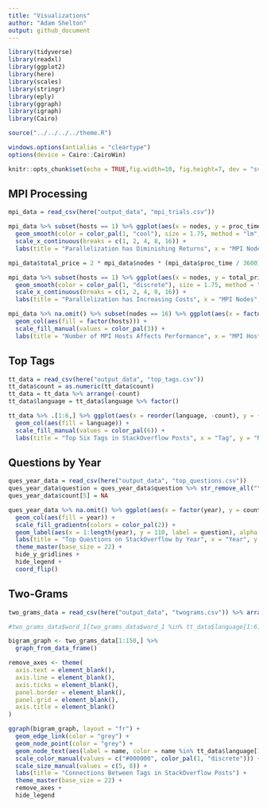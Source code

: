 ```yaml
---
title: "Visualizations"
author: "Adam Shelton"
output: github_document
---
```


```r
library(tidyverse)
library(readxl)
library(ggplot2)
library(here)
library(scales)
library(stringr)
library(eply)
library(ggraph)
library(igraph)
library(Cairo)

source("../../../../theme.R")

windows.options(antialias = "cleartype")
options(device = Cairo::CairoWin)

knitr::opts_chunk$set(echo = TRUE,fig.width=10, fig.height=7, dev = "svg", dpi = 300, fig.pos = 'H', tidy.opts=list(width.cutoff=60), tidy=TRUE)
```

## MPI Processing
```r
mpi_data = read_csv(here("output_data", "mpi_trials.csv"))

mpi_data %>% subset(hosts == 1) %>% ggplot(aes(x = nodes, y = proc_time)) + 
  geom_smooth(color = color_pal(1, "cool"), size = 1.75, method = "lm", formula = y ~ I(1 / x)) +
  scale_x_continuous(breaks = c(1, 2, 4, 8, 16)) +
  labs(title = "Parallelization has Diminishing Returns", x = "MPI Nodes", y = "Average Running Time (s)") + theme_master(base_size = 22) + theme(panel.grid.minor.x = element_blank())
```

```r
mpi_data$total_price = 2 * mpi_data$nodes * (mpi_data$proc_time / 3600) * 0.031611 * 100

mpi_data %>% subset(hosts == 1) %>% ggplot(aes(x = nodes, y = total_price)) + 
  geom_smooth(color = color_pal(1, "discrete"), size = 1.75, method = "loess", span = 0.5) +
  scale_x_continuous(breaks = c(1, 2, 4, 8, 16)) +
  labs(title = "Parallelization has Increasing Costs", x = "MPI Nodes", y = "Average Processing Cost (cents)") + theme_master(base_size = 22) + theme(panel.grid.minor.x = element_blank())
```

```r
mpi_data %>% na.omit() %>% subset(nodes == 16) %>% ggplot(aes(x = factor(hosts), y = proc_time)) + 
  geom_col(aes(fill = factor(hosts))) +
  scale_fill_manual(values = color_pal(3)) +
  labs(title = "Number of MPI Hosts Affects Performance", x = "MPI Hosts", y = "Average Running Time (s)") + theme_master(base_size = 22)  + hide_x_gridlines + hide_legend
```

## Top Tags
```r
tt_data = read_csv(here("output_data", "top_tags.csv"))
tt_data$count = as.numeric(tt_data$count)
tt_data = tt_data %>% arrange(-count)
tt_data$language = tt_data$language %>% factor()

tt_data %>% .[1:6,] %>% ggplot(aes(x = reorder(language, -count), y = (count / 10^6))) + 
  geom_col(aes(fill = language)) +
  scale_fill_manual(values = color_pal(6)) +
  labs(title = "Top Six Tags in StackOverflow Posts", x = "Tag", y = "Number of Posts (in millions)") + theme_master(base_size = 22) + hide_x_gridlines + hide_legend
```

## Questions by Year
```r
ques_year_data = read_csv(here("output_data", "top_questions.csv"))
ques_year_data$question = ques_year_data$question %>% str_remove_all("\"") %>% str_remove_all("\\\\") %>% unquote(deep = TRUE) %>% str_trim()
ques_year_data$count[5] = NA

ques_year_data %>% na.omit() %>% ggplot(aes(x = factor(year), y = count)) + 
  geom_col(aes(fill = year)) +
  scale_fill_gradientn(colors = color_pal(2)) +
  geom_label(aes(x = 1:length(year), y = 110, label = question), alpha = 0.9, color = "black", family = "Pragati Narrow", size = 6, hjust = 0) +
  labs(title = "Top Questions on StackOverflow by Year", x = "Year", y = "Number of Answers") + 
  theme_master(base_size = 22) + 
  hide_y_gridlines + 
  hide_legend +
  coord_flip()
```

## Two-Grams
```r
two_grams_data = read_csv(here("output_data", "twograms.csv")) %>% arrange(-count)

#two_grams_data$word_1[two_grams_data$word_1 %in% tt_data$language[1:6]]

bigram_graph <- two_grams_data[1:150,] %>%
  graph_from_data_frame()

remove_axes <- theme(
  axis.text = element_blank(),
  axis.line = element_blank(),
  axis.ticks = element_blank(),
  panel.border = element_blank(),
  panel.grid = element_blank(),
  axis.title = element_blank()
)

ggraph(bigram_graph, layout = "fr") +
  geom_edge_link(color = "grey") +
  geom_node_point(color = "grey") +
  geom_node_text(aes(label = name, color = name %in% tt_data$language[1:6], size = name %in% tt_data$language[1:6]), nudge_x = 0, nudge_y = 0, repel = TRUE, family = "Pragati Narrow") +
  scale_color_manual(values = c("#000000", color_pal(1, "discrete"))) +
  scale_size_manual(values = c(5, 8)) +
  labs(title = "Connections Between Tags in StackOverflow Posts") +
  theme_master(base_size = 22) +
  remove_axes +
  hide_legend

```